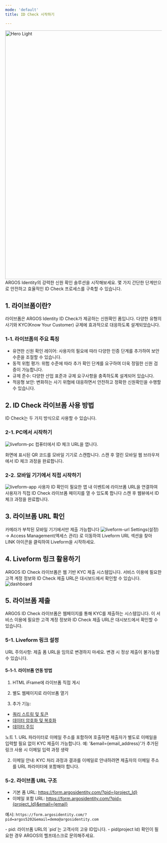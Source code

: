 ```yaml
---
mode: 'default'
title: ID Check 시작하기

---
```

<img
  width="800px"
  src="/images/liveform.png"
  alt="Hero Light"
/>
ARGOS Identity의 강력한 신원 확인 솔루션을 시작해보세요. 몇 가지 간단한 단계만으로 안전하고 효율적인 ID Check 프로세스를 구축할 수 있습니다.



## 1. 라이브폼이란?
라이브폼은 ARGOS Identity ID Check가 제공하는 신원확인 폼입니다. 다양한 유형의 사기와 KYC(Know Your Customer) 규제에 효과적으로 대응하도록 설계되었습니다.

### 1-1. 라이브폼의 주요 특징
- 유연한 신원 확인 레이어: 사용자의 필요에 따라 다양한 인증 단계를 추가하여 보안 수준을 조절할 수 있습니다.
- 동적 위험 평가: 위험 수준에 따라 추가 확인 단계를 요구하여 더욱 정밀한 신원 검증이 가능합니다.
- 규제 준수: 다양한 산업 표준과 규제 요구사항을 충족하도록 설계되어 있습니다.
- 적응형 보안: 변화하는 사기 위협에 대응하면서 안전하고 정확한 신원확인을 수행할 수 있습니다.

## 2. ID Check 라이브폼 사용 방법

ID Check는 두 가지 방식으로 사용할 수 있습니다.


### 2-1. PC에서 시작하기
  <img
    src="/images/liveform-mobile.png"
    alt="liveform-pc"/>
<Steps>
  <Step title="ID 체크 URL 열기">
   컴퓨터에서 ID 체크 URL을 엽니다. 
  </Step>
  
  <Step title="QR 코드 스캔">
    화면에 표시된 QR 코드를 모바일 기기로 스캔합니다.
  </Step>
  
  <Step title="모바일에서 인증 진행">
    스캔 후 열린 모바일 웹 브라우저에서 ID 체크 과정을 완료합니다.
  </Step>
</Steps>

### 2-2. 모바일 기기에서 직접 시작하기
<img
    src="/images/liveform-app.png"
    alt="liveform-app"/>
<Steps>
  <Step title="앱에서 직접 연결">
  사용자 ID 확인이 필요한 앱 내 이벤트에 라이브폼 URL을 연결하여 사용자가 직접 ID Check 라이브폼 페이지를 열 수 있도록 합니다
  </Step>
  <Step title="모바일에서 인증 진행">
    스캔 후 웹뷰에서 ID 체크 과정을 완료합니다.
  </Step>
</Steps>



## 3. 라이브폼 URL 확인

<Note>
 카메라가 부착된 모바일 기기에서만 제출 가능합니다
</Note>

<Steps>
  <Step title="대시보드 로그인">
      <Card title="대시보드 접속하기" icon="link" href="https://idcheck.argosidentity.com">
  </Card>

  </Step>
  <Step title="Liveform URL 확인">
  <img
    src="/images/liveform-url.png"
    alt="liveform-url"/>
    Settings(설정) -> Access Management(액세스 관리) 로 이동하여 Liveform URL 섹션을 찾아 LINK 아이콘을 클릭하여 Liveform을 시작하세요.
  </Step>
</Steps>

## 4. Liveform 링크 활용하기
ARGOS ID Check 라이브폼은 웹 기반 KYC 제출 시스템입니다. 서비스 이용에 필요한 고객 계정 정보와 ID Check 제출 URL은 대시보드에서 확인할 수 있습니다.
  <img
    src="/images/dashboard.png"
    alt="dashboard"/>



## 5. 라이브폼 제출
ARGOS ID Check 라이브폼은 웹페이지를 통해 KYC를 제출하는 시스템입니다. 이 서비스 이용에 필요한 고객 계정 정보와 ID Check 제출 URL은 대시보드에서 확인할 수 있습니다.

### 5-1.  Liveform 링크 설정
<Warning> URL 주의사항: 제출 폼 URL을 임의로 변경하지 마세요. 변경 시 정상 제출이 불가능할 수 있습니다. </Warning>

#### 5-1-1. 라이브폼 연동 방법
1. HTML iFrame에 라이브폼 직접 게시
2. 별도 웹페이지로 라이브폼 열기


3. 추가 기능:
- [쿼리 스트링 및 토큰](/getting-started/ko/liveform-url/querystring-and-token-guide)
- [데이터 암호화 및 복호화](/getting-started/ko/encrypt-and-decrpyt-data/overview)
- [데이터 주입](/getting-started/ko/liveform-url/data-injection-with-custom-fields)



<Note>
노트
1. URL 파라미터로 이메일 주소를 포함하여 호출하면 제출자가 별도로 이메일을 입력할 필요 없이 KYC 제출이 가능합니다.
예: '&email={email_address}'가 추가된 링크 사용 시 이메일 입력 과정 생략

2. 이메일 안내: KYC 처리 과정과 결과를 이메일로 안내하려면 제출자의 이메일 주소를 URL 파라미터에 포함해야 합니다.
</Note>

### 5-2. 라이브폼 URL 구조
- 기본 폼 URL: https://form.argosidentity.com/?pid={project_Id}
- 이메일 포함 URL: https://form.argosidentity.com/?pid={project_Id}&email={email}

예시: `https://form.argosidentity.com/?pid=argos5202&email=demo@argosidentity.com`


<Info>
- pid: 라이브폼 URL의 `pid`는 고객사의 고유 ID입니다. 
- pid(project Id) 확인이 필요한 경우 ARGOS의 헬프데스크로 문의해주세요.
</Info>